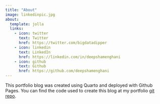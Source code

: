 ```yaml
---
title: "About"
image: linkedinpic.jpg
about:
  template: jolla
  links:
    - icon: twitter
      text: Twitter
      href: https://twitter.com/bigdatadipper
    - icon: linkedin
      text: LinkedIn
      href: https://linkedin.com/in/deepshamenghani
    - icon: github
      text: Github
      href: https://github.com/deepshamenghani
---
```


This portfolio blog was created using Quarto and deployed with Github Pages.  You can find the code used to create this blog at my portfolio [git repo](https://github.com/deepshamenghani/Portfolio_DeepshaM).